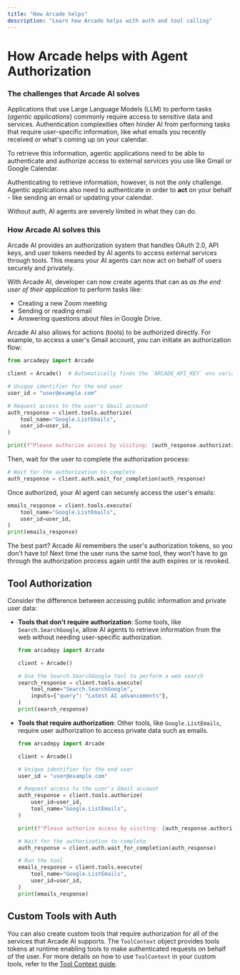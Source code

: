 ```yaml
---
title: "How Arcade helps"
description: "Learn how Arcade helps with auth and tool calling"
---
```


# How Arcade helps with Agent Authorization

### The challenges that Arcade AI solves

Applications that use Large Language Models (LLM) to perform tasks (_agentic applications_) commonly require access to sensitive data and services. Authentication complexities often hinder AI from performing tasks that require user-specific information, like what emails you recently received or what's coming up on your calendar.

To retrieve this information, agentic applications need to be able to authenticate and authorize access to external services you use like Gmail or Google Calendar.

Authenticating to retrieve information, however, is not the only challenge. Agentic applications also need to authenticate in order to **act** on your behalf - like sending an email or updating your calendar.

Without auth, AI agents are severely limited in what they can do.

### How Arcade AI solves this

Arcade AI provides an authorization system that handles OAuth 2.0, API keys, and user tokens needed by AI agents to access external services through tools. This means your AI agents can now act on behalf of users securely and privately.

With Arcade AI, developer can now create agents that can as _as the end user of their application_ to perform tasks like:

- Creating a new Zoom meeting
- Sending or reading email
- Answering questions about files in Google Drive.

Arcade AI also allows for actions (tools) to be authorized directly. For example, to access a user's Gmail account, you can initiate an authorization flow:

```python
from arcadepy import Arcade

client = Arcade()  # Automatically finds the `ARCADE_API_KEY` env variable

# Unique identifier for the end user
user_id = "user@example.com"

# Request access to the user's Gmail account
auth_response = client.tools.authorize(
    tool_name="Google.ListEmails",
    user_id=user_id,
)

print(f"Please authorize access by visiting: {auth_response.authorization_url}")
```

Then, wait for the user to complete the authorization process:

```python
# Wait for the authorization to complete
auth_response = client.auth.wait_for_completion(auth_response)
```

Once authorized, your AI agent can securely access the user's emails:

```python
emails_response = client.tools.execute(
    tool_name="Google.ListEmails",
    user_id=user_id,
)
print(emails_response)
```

The best part? Arcade AI remembers the user's authorization tokens, so you don't have to! Next time the user runs the same tool, they won't have to go through the authorization process again until the auth expires or is revoked.

## Tool Authorization

Consider the difference between accessing public information and private user data:

- **Tools that don't require authorization**: Some tools, like `Search.SearchGoogle`, allow AI agents to retrieve information from the web without needing user-specific authorization.

  ```python
  from arcadepy import Arcade

  client = Arcade()

  # Use the Search.SearchGoogle tool to perform a web search
  search_response = client.tools.execute(
      tool_name="Search.SearchGoogle",
      inputs={"query": "Latest AI advancements"},
  )
  print(search_response)
  ```

- **Tools that require authorization**: Other tools, like `Google.ListEmails`, require user authorization to access private data such as emails.

  ```python
  from arcadepy import Arcade

  client = Arcade()

  # Unique identifier for the end user
  user_id = "user@example.com"

  # Request access to the user's Gmail account
  auth_response = client.tools.authorize(
      user_id=user_id,
      tool_name="Google.ListEmails",
  )

  print(f"Please authorize access by visiting: {auth_response.authorization_url}")

  # Wait for the authorization to complete
  auth_response = client.auth.wait_for_completion(auth_response)

  # Run the tool
  emails_response = client.tools.execute(
      tool_name="Google.ListEmails",
      user_id=user_id,
  )
  print(emails_response)
  ```

## Custom Tools with Auth

You can also create custom tools that require authorization for all of the services that Arcade AI supports. The `ToolContext` object provides tools tokens at runtime enabling tools to make authenticated requests on behalf of the user. For more details on how to use `ToolContext` in your custom tools, refer to the [Tool Context guide](/home/build-tools/tool-context).
